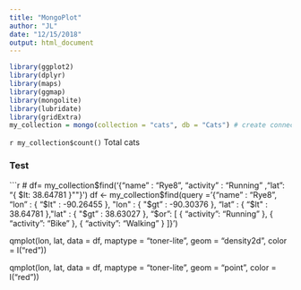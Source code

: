 ```yaml
---
title: "MongoPlot"
author: "JL"
date: "12/15/2018"
output: html_document
---
```


```r
library(ggplot2)
library(dplyr)
library(maps)
library(ggmap)
library(mongolite)
library(lubridate)
library(gridExtra)
my_collection = mongo(collection = "cats", db = "Cats") # create connection, database and collection


```


`r my_collection$count()` Total cats 



### Test

```r
# df= my_collection$find('{"name" : "Rye8", "activity" : "Running" ,"lat": "{ $lt: 38.64781 }""}')
df <-
  my_collection$find(query = '{"name" : "Rye8", "lon" : { "$lt" : -90.26455 }, "lon" : { "$gt" : -90.30376 }, "lat" : { "$lt" : 38.64781 },"lat" : { "$gt" : 38.63027 },  "$or": [ { "activity": "Running" }, { "activity": "Bike" }, { "activity": "Walking" } ]}')

qmplot(lon, lat, data = df, maptype = "toner-lite", geom = "density2d", color = I("red"))

qmplot(lon, lat, data = df, maptype = "toner-lite", geom = "point", color = I("red"))


